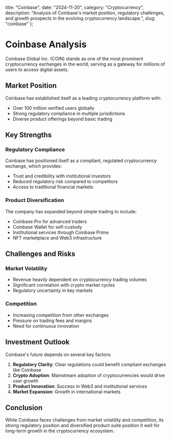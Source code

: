   title: "Coinbase",
  date: "2024-11-20",
  category: "Cryptocurrency",
  description: "Analysis of Coinbase's market position, regulatory challenges, and growth prospects in the evolving cryptocurrency landscape.",
  slug: "coinbase"
};

# Coinbase Analysis

Coinbase Global Inc. (COIN) stands as one of the most prominent cryptocurrency exchanges in the world, serving as a gateway for millions of users to access digital assets.

## Market Position

Coinbase has established itself as a leading cryptocurrency platform with:

- Over 100 million verified users globally
- Strong regulatory compliance in multiple jurisdictions
- Diverse product offerings beyond basic trading

## Key Strengths

### Regulatory Compliance
Coinbase has positioned itself as a compliant, regulated cryptocurrency exchange, which provides:
- Trust and credibility with institutional investors
- Reduced regulatory risk compared to competitors
- Access to traditional financial markets

### Product Diversification
The company has expanded beyond simple trading to include:
- Coinbase Pro for advanced traders
- Coinbase Wallet for self-custody
- Institutional services through Coinbase Prime
- NFT marketplace and Web3 infrastructure

## Challenges and Risks

### Market Volatility
- Revenue heavily dependent on cryptocurrency trading volumes
- Significant correlation with crypto market cycles
- Regulatory uncertainty in key markets

### Competition
- Increasing competition from other exchanges
- Pressure on trading fees and margins
- Need for continuous innovation

## Investment Outlook

Coinbase's future depends on several key factors:

1. **Regulatory Clarity**: Clear regulations could benefit compliant exchanges like Coinbase
2. **Crypto Adoption**: Mainstream adoption of cryptocurrencies would drive user growth
3. **Product Innovation**: Success in Web3 and institutional services
4. **Market Expansion**: Growth in international markets

## Conclusion

While Coinbase faces challenges from market volatility and competition, its strong regulatory position and diversified product suite position it well for long-term growth in the cryptocurrency ecosystem.
